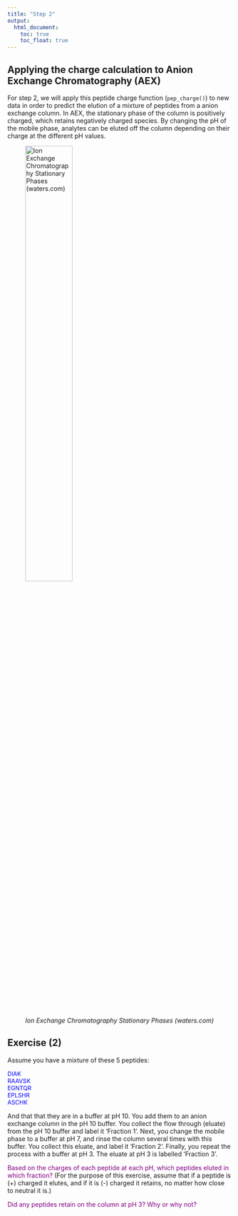 ---
title: "Step 2"
output:
  html_document:
    toc: true
    toc_float: true
---
## Applying the charge calculation to Anion Exchange Chromatography (AEX)
For step 2, we will apply this peptide charge function (`pep_charge()`) to new data in order to predict the elution of a mixture of peptides from a anion exchange column. In AEX, the stationary phase of the column is positively charged, which retains negatively charged species. By changing the pH of the mobile phase, analytes can be eluted off the column depending on their charge at the different pH values.  

![*Ion Exchange Chromatography Stationary Phases (waters.com)*](primer_T_Ion_Exchange_CHromatography.jpg){width=50%}  

## Exercise (2)
Assume you have a mixture of these 5 peptides:  

<font color="blue" size=2>DIAK  
RAAVSK  
EGNTQR  
EPLSHR  
ASCHK</font>  

And that that they are in a buffer at pH 10. You add them to an anion exchange column in the pH 10 buffer. You collect the flow through (eluate) from the pH 10 buffer and label it 'Fraction 1'. Next, you change the mobile phase to a buffer at pH 7, and rinse the column several times with this buffer. You collect this eluate, and label it 'Fraction 2'. Finally, you repeat the process with a buffer at pH 3. The eluate at pH 3 is labelled 'Fraction 3'.  

<font color="purple">Based on the charges of each peptide at each pH, which peptides eluted in which fraction? </font> (For the purpose of this exercise, assume that if a peptide is (+) charged it elutes, and if it is (-) charged it retains, no matter how close to neutral it is.)  

<font color="purple">Did any peptides retain on the column at pH 3? Why or why not?</font>